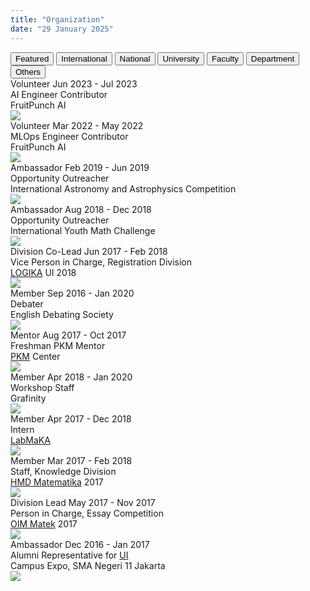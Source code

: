 ---
title: "Organization"
date: "29 January 2025"
---

```{=html}
<!-- Organization Tabs -->
<div class="tab">
  <button class="tablinks featured-tab" onclick="openOrg(event, 'featrd')" id="defaultOpen">Featured</button>
  <button class="tablinks" onclick="openOrg(event, 'intrnl')">International</button>
  <button class="tablinks" onclick="openOrg(event, 'ntionl')">National</button>
  <button class="tablinks" onclick="openOrg(event, 'univty')">University</button>
  <button class="tablinks" onclick="openOrg(event, 'fculty')">Faculty</button>
  <button class="tablinks" onclick="openOrg(event, 'dptmnt')">Department</button>
  <button class="tablinks" onclick="openOrg(event, 'others')">Others</button>
</div>

<!-- Featured Organizations -->
<div id="featrd" class="tabcontent"></div>

<!-- International/Multinational Organizations -->
<div id="intrnl" class="tabcontent" category="International">
  <div class="organization-card">
    <div class="organization-header">
      <span class="organization-position" responsibility="mid">Volunteer</span>
      <span class="organization-daterange">Jun 2023 - Jul 2023</span>
    </div>
    <div class="organization-role">AI Engineer Contributor</div>
    <div class="organization-entity">FruitPunch AI</div>
    <img class="organization-logo" src="../images/FruitPunch_AI.png">
  </div>

  <div class="organization-card">
    <div class="organization-header">
      <span class="organization-position" responsibility="mid">Volunteer</span>
      <span class="organization-daterange">Mar 2022 - May 2022</span>
    </div>
    <div class="organization-role">MLOps Engineer Contributor</div>
    <div class="organization-entity">FruitPunch AI</div>
    <img class="organization-logo" src="../images/FruitPunch_AI.png">
  </div>

  <div class="organization-card">
    <div class="organization-header">
      <span class="organization-position" responsibility="low">Ambassador</span>
      <span class="organization-daterange">Feb 2019 - Jun 2019</span>
    </div>
    <div class="organization-role">Opportunity Outreacher</div>
    <div class="organization-entity">International Astronomy and Astrophysics Competition</div>
    <img class="organization-logo" src="https://iaac.space/src/logo_tt_black_transparent.png">
  </div>

  <div class="organization-card">
    <div class="organization-header">
      <span class="organization-position" responsibility="low">Ambassador</span>
      <span class="organization-daterange">Aug 2018 - Dec 2018</span>
    </div>
    <div class="organization-role">Opportunity Outreacher</div>
    <div class="organization-entity">International Youth Math Challenge</div>
    <img class="organization-logo" src="../images/IYMC.png">
  </div>
</div>

<!-- National Organizations -->
<div id="ntionl" class="tabcontent" category="National">
  <div class="organization-card" featured="true" feature-order="2">
    <div class="organization-header">
      <span class="organization-position" responsibility="high">Division Co-Lead</span>
      <span class="organization-daterange">Jun 2017 - Feb 2018</span>
    </div>
    <div class="organization-role">Vice Person in Charge, Registration Division</div>
    <div class="organization-entity"><span title="Mathematics Event and Competition"><u>LOGIKA</u></span> UI 2018</div>
    <img class="organization-logo" src="../images/UI-LOGIKA-2018.png">
  </div>
</div>

<!-- University Organizations -->
<div id="univty" class="tabcontent" category="University">
  <div class="organization-card" featured="true" feature-order="4">
    <div class="organization-header">
      <span class="organization-position" responsibility="low">Member</span>
      <span class="organization-daterange">Sep 2016 - Jan 2020</span>
    </div>
    <div class="organization-role">Debater</div>
    <div class="organization-entity">English Debating Society</div>
    <img class="organization-logo" src="../images/UI-EDS.png">
  </div>

  <div class="organization-card" featured="true" feature-order="5">
    <div class="organization-header">
      <span class="organization-position" responsibility="mid">Mentor</span>
      <span class="organization-daterange">Aug 2017 - Oct 2017</span>
    </div>
    <div class="organization-role">Freshman PKM Mentor</div>
    <div class="organization-entity"><span title="Student Creativity Program"><u>PKM</u></span> Center</div>
    <img class="organization-logo" src="../images/UI-PKM_Center.png">
  </div>
</div>

<!-- Faculty Organizations -->
<div id="fculty" class="tabcontent" category="Faculty">
  <div class="organization-card">
    <div class="organization-header">
      <span class="organization-position" responsibility="low">Member</span>
      <span class="organization-daterange">Apr 2018 - Jan 2020</span>
    </div>
    <div class="organization-role">Workshop Staff</div>
    <div class="organization-entity">Grafinity</div>
    <img class="organization-logo" src="../images/UI_FMIPA-Grafinity.png" style="top:40px">
  </div>

  <div class="organization-card">
    <div class="organization-header">
      <span class="organization-position" responsibility="low">Member</span>
      <span class="organization-daterange">Apr 2017 - Dec 2018</span>
    </div>
    <div class="organization-role">Intern</div>
    <div class="organization-entity"><span title="Mathematics, Computation and Data Laboratory"><u>LabMaKA</u></span></div>
    <img class="organization-logo" src="../images/UI_FMIPA-LabMaKA.png" style="top:50px">
  </div>
</div>

<!-- Department Organizations -->
<div id="dptmnt" class="tabcontent" category="Department">
  <div class="organization-card" featured="true" feature-order="3">
    <div class="organization-header">
      <span class="organization-position" responsibility="mid">Member</span>
      <span class="organization-daterange">Mar 2017 - Feb 2018</span>
    </div>
    <div class="organization-role">Staff, Knowledge Division</div>
    <div class="organization-entity"><span title="Mathematics Students Association"><u>HMD Matematika</u></span> 2017</div>
    <img class="organization-logo" src="../images/UI_Math-HMDM.png">
  </div>

  <div class="organization-card" featured="true" feature-order="1">
    <div class="organization-header">
      <span class="organization-position" responsibility="high">Division Lead</span>
      <span class="organization-daterange">May 2017 - Nov 2017</span>
    </div>
    <div class="organization-role">Person in Charge, Essay Competition</div>
    <div class="organization-entity"><span title="Mathematics Students' Scientific Olympiad"><u>OIM Matek</u></span> 2017</div>
    <img class="organization-logo" src="../images/UI_Math-OIM-2017.png">
  </div>
</div>

<!-- Other Organizations -->
<div id="others" class="tabcontent" category="Others">
  <div class="organization-card">
    <div class="organization-header">
      <span class="organization-position" responsibility="low">Ambassador</span>
      <span class="organization-daterange">Dec 2016 - Jan 2017</span>
    </div>
    <div class="organization-role">Alumni Representative for <span title="University of Indonesia"><u>UI</u></span></div>
    <div class="organization-entity">Campus Expo, SMA Negeri 11 Jakarta</div>
    <img class="organization-logo" src="https://upload.wikimedia.org/wikipedia/id/3/33/Logo_11Jakarta.png" style="top:13px">
  </div>
</div>

<script>
  document.addEventListener("DOMContentLoaded", function() {
    // Get featured tab to populate
    const featuredTab = document.getElementById('featrd');
    
    // Select all tabcontent divs
    const tabContents = document.querySelectorAll('.tabcontent');

    // Collect all featured cards from all tab contents
    const allFeaturedCards = [];

    tabContents.forEach(content => {
      // Select cards that should be featured within each tabcontent
      const featuredCards = Array.from(content.querySelectorAll('.organization-card[featured="true"]'));
      allFeaturedCards.push(...featuredCards);
    });

    // Sort all featured cards based on the feature-order attribute
    allFeaturedCards.sort((a, b) => {
      return parseInt(a.getAttribute('feature-order')) - parseInt(b.getAttribute('feature-order'));
    });

    allFeaturedCards.forEach(card => {
      // Clone each featured card
      const clone = card.cloneNode(true);
      
      // Edit data in card
      if(card.hasAttribute('id')) {
        clone.removeAttribute('id');
      }
      clone.classList.add('featured-card');

      // Add category to card
      const sourceDiv = document.createElement('div');
      sourceDiv.className = 'organization-source';
      sourceDiv.textContent = `${card.parentElement.getAttribute('category')}`;
      clone.appendChild(sourceDiv);

      // Append clone to the featured tab
      featuredTab.appendChild(clone);
    });

    // Open featured tab
    document.getElementById("defaultOpen").click();
  });

  function openOrg(event, orgCat) {
    var idx, tabcontent, tablinks;

    tabcontent = document.getElementsByClassName("tabcontent");
    for (idx = 0; idx < tabcontent.length; idx++) {
      tabcontent[idx].style.display = 'none';
    }

    tablinks = document.getElementsByClassName("tablinks");
    for (idx = 0; idx < tablinks.length; idx++) {
      tablinks[idx].className = tablinks[idx].className.replace(' active', '');
    }

    document.getElementById(orgCat).style.display = 'block';
    event.currentTarget.className += ' active';

    // Reset the animation
    resetAnimation(orgCat);
  }

  function resetAnimation(orgCat) {
    const cards = document.querySelectorAll(`#${orgCat} .organization-card`);
    let delay = 0;

    const observer = new IntersectionObserver(entries => {
      entries.forEach(entry => {
        if (entry.isIntersecting) {
          entry.target.style.animationDelay = `${delay}s`;
          entry.target.classList.add('visible');
          delay += 0.5; // Increment delay for the next card
          observer.unobserve(entry.target); // Stop observing once it has been animated
        } else {
          delay = 0; // Reset delay for non-visible cards
        }
      });
    }, {
      threshold: 0.1
    });

    cards.forEach(card => {
      card.classList.remove('visible');
      observer.observe(card);
    });
  }
</script>
```